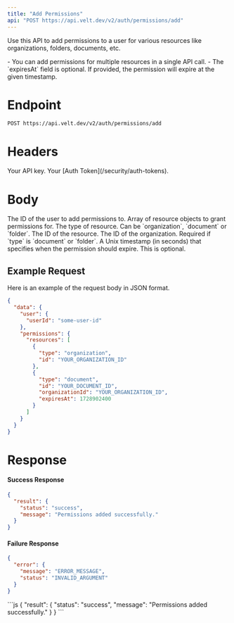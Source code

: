 ```yaml
---
title: "Add Permissions"
api: "POST https://api.velt.dev/v2/auth/permissions/add"
---
```


Use this API to add permissions to a user for various resources like organizations, folders, documents, etc.

<Info>
- You can add permissions for multiple resources in a single API call.
- The `expiresAt` field is optional. If provided, the permission will expire at the given timestamp.
</Info>

# Endpoint
`POST https://api.velt.dev/v2/auth/permissions/add`

# Headers
<ParamField header="x-velt-api-key" type="string" required>
  Your API key.
</ParamField>

<ParamField header="x-velt-auth-token" type="string" required>
  Your [Auth Token](/security/auth-tokens).
</ParamField>

# Body

<ParamField body="data" type="object" required>
  <Expandable title="properties">
    <ParamField body="user" type="object" required>
      <Expandable title="properties">
        <ParamField body="userId" type="string" required>
          The ID of the user to add permissions to.
        </ParamField>
      </Expandable>
    </ParamField>
    <ParamField body="permissions" type="object" required>
      <Expandable title="properties">
        <ParamField body="resources" type="array" required>
            Array of resource objects to grant permissions for.
          <Expandable title="Resource Object">
            <ParamField body="type" type="string" required>
              The type of resource. Can be `organization`, `document` or `folder`.
            </ParamField>
            <ParamField body="id" type="string" required>
              The ID of the resource.
            </ParamField>
            <ParamField body="organizationId" type="string">
              The ID of the organization. Required if `type` is `document` or `folder`.
            </ParamField>
            <ParamField body="expiresAt" type="number">
              A Unix timestamp (in seconds) that specifies when the permission should expire. This is optional.
            </ParamField>
          </Expandable>
        </ParamField>
      </Expandable>
    </ParamField>
  </Expandable>
</ParamField>

## **Example Request**

Here is an example of the request body in JSON format.

```json
{
  "data": {
    "user": {
      "userId": "some-user-id"
    },
    "permissions": {
      "resources": [
        {
          "type": "organization",
          "id": "YOUR_ORGANIZATION_ID"
        },
        {
          "type": "document",
          "id": "YOUR_DOCUMENT_ID",
          "organizationId": "YOUR_ORGANIZATION_ID",
          "expiresAt": 1728902400
        }
      ]
    }
  }
}
```

# Response

#### Success Response

```JSON
{
  "result": {
    "status": "success",
    "message": "Permissions added successfully."
  }
}
```

#### Failure Response

```JSON
{
  "error": {
    "message": "ERROR_MESSAGE",
    "status": "INVALID_ARGUMENT"
  }
}
```

<ResponseExample>
```js
{
  "result": {
    "status": "success",
    "message": "Permissions added successfully."
  }
}
```
</ResponseExample>